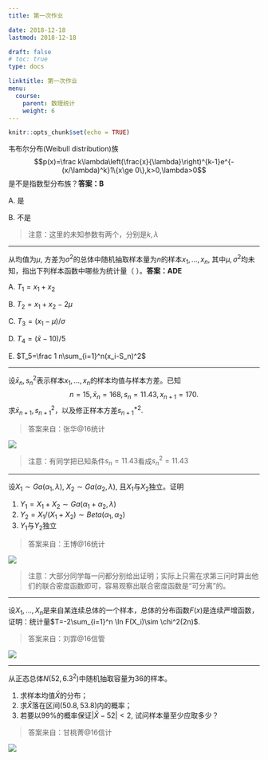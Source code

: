 ```yaml
---
title: 第一次作业

date: 2018-12-18 
lastmod: 2018-12-18 

draft: false
# toc: true
type: docs

linktitle: 第一次作业
menu:
  course: 
    parent: 数理统计
    weight: 6
---
```


```r
knitr::opts_chunk$set(echo = TRUE)
```

韦布尔分布(Weibull distribution)族
$$p(x)=\frac k\lambda\left(\frac{x}{\lambda}\right)^{k-1}e^{-(x/\lambda)^k}1\{x\ge 0\},k>0,\lambda>0$$
是不是指数型分布族？**答案：B**

A. 是 

B. 不是

> 注意：这里的未知参数有两个，分别是$k,\lambda$

----

从均值为$\mu$, 方差为$\sigma^2$的总体中随机抽取样本量为$n$的样本$x_1,\dots,x_n$, 其中$\mu,\sigma^2$均未知，指出下列样本函数中哪些为统计量（   ）。**答案：ADE**

A. $T_1=x_1+x_2$

B. $T_2=x_1+x_2-2\mu$

C. $T_3=(x_1-\mu)/\sigma$

D. $T_4=(\bar x-10)/5$

E. $T_5=\frac 1 n\sum_{i=1}^n(x_i-S_n)^2$


----


设$\bar x_n,s_n^2$表示样本$x_1,\dots,x_n$的样本均值与样本方差。已知$$n=15,\bar x_{n}=168, s_n=11.43, x_{n+1}=170.$$ 求$\bar x_{n+1},s_{n+1}^2$，以及修正样本方差$s_{n+1}^{*2}$.


> 答案来自：张华@16统计 

![](1张华-16统计.jpeg)


> 注意：有同学把已知条件$s_n=11.43$看成$s_n^2=11.43$

----

设$X_1\sim Ga(\alpha_1,\lambda)$, $X_2\sim Ga(\alpha_2,\lambda)$, 且$X_1$与$X_2$独立。证明

1. $Y_1=X_1+X_2\sim Ga(\alpha_1+\alpha_2,\lambda)$
2. $Y_2=X_1/(X_1+X_2)\sim Beta(\alpha_1,\alpha_2)$
3. $Y_1$与$Y_2$独立

> 答案来自：王博@16统计 

![](2王博-16统计.jpeg)

> 注意：大部分同学每一问都分别给出证明；实际上只需在求第三问时算出他们的联合密度函数即可，容易观察出联合密度函数是“可分离”的。

----

设$X_1,\dots,X_n$是来自某连续总体的一个样本，总体的分布函数$F(x)$是连续严增函数，证明：统计量$T=-2\sum_{i=1}^n \ln F(X_i)\sim \chi^2(2n)$.


> 答案来自：刘霏@16信管 

![](3刘霏-16信管.jpeg)

-----

从正态总体$N(52,6.3^2)$中随机抽取容量为36的样本。

1. 求样本均值$\bar X$的分布；
2. 求$\bar X$落在区间$(50.8,53.8)$内的概率；
3. 若要以$99\%$的概率保证$|\bar X-52|<2$, 试问样本量至少应取多少？

> 答案来自：甘桃菁@16信计 

![](4.jpeg)
